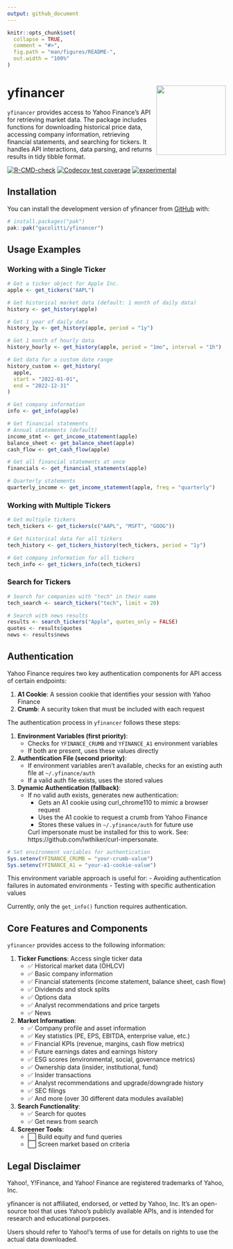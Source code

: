 ```yaml
---
output: github_document
---
```


<!-- README.md is generated from README.Rmd. Please edit that file -->

```r
knitr::opts_chunk$set(
  collapse = TRUE,
  comment = "#>",
  fig.path = "man/figures/README-",
  out.width = "100%"
)
```

# yfinancer <a href="github.com/gacolitti/yfinancer"><img src="man/figures/logo.png" align="right" height="160" /></a>

`yfinancer` provides access to Yahoo Finance's API for retrieving market data. The package includes functions for downloading historical price data, 
accessing company information, retrieving financial statements, and searching for tickers. It handles API interactions, data parsing, and returns results in 
tidy tibble format.

<!-- badges: start -->
[![R-CMD-check](https://github.com/gacolitti/yfinancer/actions/workflows/R-CMD-check.yaml/badge.svg)](https://github.com/gacolitti/yfinancer/actions/workflows/R-CMD-check.yaml)
[![Codecov test coverage](https://codecov.io/gh/gacolitti/yfinancer/graph/badge.svg)](https://app.codecov.io/gh/gacolitti/yfinancer)
[![experimental](https://img.shields.io/badge/experimental-orange.svg)](https://github.com/gaclitti/yfinancer)
<!-- badges: end -->


## Installation

You can install the development version of yfinancer from [GitHub](https://github.com/) with:

```r
# install.packages("pak")
pak::pak("gacolitti/yfinancer")
```

## Usage Examples

### Working with a Single Ticker

```r
# Get a ticker object for Apple Inc.
apple <- get_tickers("AAPL")

# Get historical market data (default: 1 month of daily data)
history <- get_history(apple)

# Get 1 year of daily data
history_1y <- get_history(apple, period = "1y")

# Get 1 month of hourly data
history_hourly <- get_history(apple, period = "1mo", interval = "1h")

# Get data for a custom date range
history_custom <- get_history(
  apple, 
  start = "2022-01-01", 
  end = "2022-12-31"
)

# Get company information
info <- get_info(apple)

# Get financial statements
# Annual statements (default)
income_stmt <- get_income_statement(apple)
balance_sheet <- get_balance_sheet(apple)
cash_flow <- get_cash_flow(apple)

# Get all financial statements at once
financials <- get_financial_statements(apple)

# Quarterly statements
quarterly_income <- get_income_statement(apple, freq = "quarterly")
```

### Working with Multiple Tickers

```r
# Get multiple tickers
tech_tickers <- get_tickers(c("AAPL", "MSFT", "GOOG"))

# Get historical data for all tickers
tech_history <- get_tickers_history(tech_tickers, period = "1y")

# Get company information for all tickers
tech_info <- get_tickers_info(tech_tickers)
```

### Search for Tickers

```r
# Search for companies with "tech" in their name
tech_search <- search_tickers("tech", limit = 20)

# Search with news results
results <- search_tickers("Apple", quotes_only = FALSE)
quotes <- results$quotes
news <- results$news
```

## Authentication

Yahoo Finance requires two key authentication components for API access of certain endpoints:

1. **A1 Cookie**: A session cookie that identifies your session with Yahoo Finance
2. **Crumb**: A security token that must be included with each request

The authentication process in `yfinancer` follows these steps:

1. **Environment Variables (first priority)**:
   - Checks for `YFINANCE_CRUMB` and `YFINANCE_A1` environment variables
   - If both are present, uses these values directly

2. **Authentication File (second priority)**:
   - If environment variables aren't available, checks for an existing auth file at `~/.yfinance/auth`
   - If a valid auth file exists, uses the stored values

3. **Dynamic Authentication (fallback)**:
   - If no valid auth exists, generates new authentication:
     - Gets an A1 cookie using curl_chrome110 to mimic a browser request 
     - Uses the A1 cookie to request a crumb from Yahoo Finance
     - Stores these values in `~/.yfinance/auth` for future use

     Curl impersonate must be installed for this to work. See: https://github.com/lwthiker/curl-impersonate.

```r
# Set environment variables for authentication
Sys.setenv(YFINANCE_CRUMB = "your-crumb-value")
Sys.setenv(YFINANCE_A1 = "your-a1-cookie-value")

```

This environment variable approach is useful for:
- Avoiding authentication failures in automated environments
- Testing with specific authentication values

Currently, only the `get_info()` function requires authentication.

## Core Features and Components

`yfinancer` provides access to the following information:

1. **Ticker Functions**: Access single ticker data
   - ✅ Historical market data (OHLCV)
   - ✅ Basic company information
   - ✅ Financial statements (income statement, balance sheet, cash flow)
   - ✅ Dividends and stock splits
   - ✅ Options data
   - ✅ Analyst recommendations and price targets
   - ✅ News

2. **Market Information**:
   - ✅ Company profile and asset information
   - ✅ Key statistics (PE, EPS, EBITDA, enterprise value, etc.)
   - ✅ Financial KPIs (revenue, margins, cash flow metrics)
   - ✅ Future earnings dates and earnings history
   - ✅ ESG scores (environmental, social, governance metrics)
   - ✅ Ownership data (insider, institutional, fund)
   - ✅ Insider transactions
   - ✅ Analyst recommendations and upgrade/downgrade history
   - ✅ SEC filings
   - ✅ And more (over 30 different data modules available)

3. **Search Functionality**:
   - ✅ Search for quotes
   - ✅ Get news from search

4. **Screener Tools**:
   - ⬜ Build equity and fund queries
   - ⬜ Screen market based on criteria

## Legal Disclaimer

Yahoo!, Y!Finance, and Yahoo! Finance are registered trademarks of Yahoo, Inc.

yfinancer is not affiliated, endorsed, or vetted by Yahoo, Inc. It's an open-source tool that uses Yahoo's publicly available APIs, and is intended for research and educational purposes.

Users should refer to Yahoo!'s terms of use for details on rights to use the actual data downloaded.
